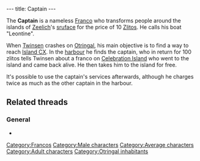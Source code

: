 ---
title: Captain
---

{{Character|
Name=Captain|
Image=KCAPITAI.jpg|
Race=[[Franco]]|
Gender=Male|
Size=Medium|
Age=Adult}}

The '''Captain''' is a nameless [[Franco]] who transforms people around the islands of [[Zeelich]]'s [[sruface]] for the price of 10 [[Zlitos]]. He calls his boat "Leontine".

When [[Twinsen]] crashes on [[Otringal]], his main objective is to find a way to reach [[Island CX]]. In the [[Otringal harbour|harbour]] he finds the captain, who in return for 100 zlitos tells Twinsen about a franco on [[Celebration Island]] who went to the island and came back alive. He then takes him to the island for free.

It's possible to use the captain's services afterwards, although he charges twice as much as the other captain in the harbour.

==Related threads==
===General===
* {{thread|id=674|title=Another quote..}}

[[Category:Francos]]
[[Category:Male characters]]
[[Category:Average characters]]
[[Category:Adult characters]]
[[Category:Otringal inhabitants]]